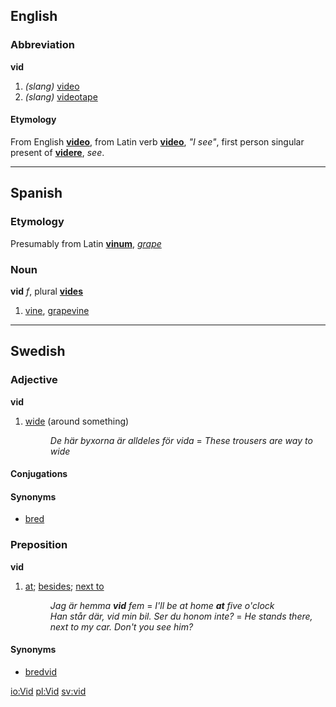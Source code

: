 ==English==
===Abbreviation===
'''vid'''

# ''(slang)'' [[video]]
# ''(slang)'' [[videotape]]

====Etymology====
From English '''[[video]]''', from Latin verb '''[[video]]''', ''"I see"'', first person singular present of '''[[videre]]''', ''see''.

----

==Spanish==
===Etymology===
Presumably from Latin '''[[vinum]]''', ''[[grape]]''

===Noun===
'''vid''' ''f'', plural '''[[vides]]'''

# [[vine]], [[grapevine]]

----

==Swedish==
===Adjective===
'''vid'''

#[[wide]] (around something) 
#:''De här byxorna är alldeles för vida'' = ''These trousers are way to wide''


====Conjugations====
{{sv-adj|vid|vitt|vide|vida|vidare|vidaste|vidaste|vidast}}
====Synonyms====
*[[bred]]

===Preposition===
'''vid'''

#[[at]]; [[besides]]; [[next to]]
#:''Jag är hemma '''vid''' fem'' = ''I'll be at home '''at''' five o'clock''
#:''Han står där, vid min bil. Ser du honom inte?'' = ''He stands there, next to my car. Don't you see him?''
====Synonyms====
*[[bredvid]]

[[io:Vid]]
[[pl:Vid]]
[[sv:vid]]